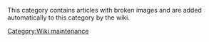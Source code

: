 This category contains articles with broken images and are added automatically to this category by the wiki.

[[Category:Wiki maintenance]]